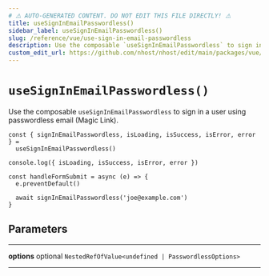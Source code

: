```yaml
---
# ⚠️ AUTO-GENERATED CONTENT. DO NOT EDIT THIS FILE DIRECTLY! ⚠️
title: useSignInEmailPasswordless()
sidebar_label: useSignInEmailPasswordless()
slug: /reference/vue/use-sign-in-email-passwordless
description: Use the composable `useSignInEmailPasswordless` to sign in a user using passwordless email (Magic Link).
custom_edit_url: https://github.com/nhost/nhost/edit/main/packages/vue/src/useSignInEmailPasswordless.ts#L38
---
```


# `useSignInEmailPasswordless()`

Use the composable `useSignInEmailPasswordless` to sign in a user using passwordless email (Magic Link).

```tsx
const { signInEmailPasswordless, isLoading, isSuccess, isError, error } =
  useSignInEmailPasswordless()

console.log({ isLoading, isSuccess, isError, error })

const handleFormSubmit = async (e) => {
  e.preventDefault()

  await signInEmailPasswordless('joe@example.com')
}
```

## Parameters

---

**<span className="parameter-name">options</span>** <span className="optional-status">optional</span> `NestedRefOfValue<undefined | PasswordlessOptions>`

---
